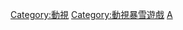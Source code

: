 {{catmore|美國動視}}

[[Category:動視|Category:動視]]
[[Category:動視暴雪遊戲|Category:動視暴雪遊戲]]
[[Category:各公司电子游戏|A]]
